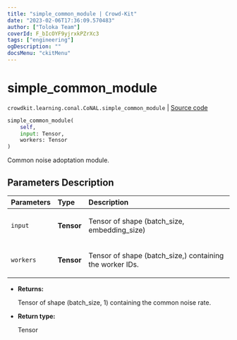 ```yaml
---
title: "simple_common_module | Crowd-Kit"
date: "2023-02-06T17:36:09.570483"
author: ["Toloka Team"]
coverId: F_bIcOYF9yjrxkPZrXc3
tags: ["engineering"]
ogDescription: ""
docsMenu: "ckitMenu"
---
```


# simple_common_module
`crowdkit.learning.conal.CoNAL.simple_common_module` | [Source code](https://github.com/Toloka/crowd-kit/blob/v1.2.0/crowdkit/learning/conal.py#L94)

```python
simple_common_module(
    self,
    input: Tensor,
    workers: Tensor
)
```

Common noise adoptation module.

## Parameters Description

| Parameters | Type | Description |
| :----------| :----| :-----------|
`input`|**Tensor**|<p>Tensor of shape (batch_size, embedding_size)</p>
`workers`|**Tensor**|<p>Tensor of shape (batch_size,) containing the worker IDs.</p>

* **Returns:**

  Tensor of shape (batch_size, 1) containing the common noise rate.

* **Return type:**

  Tensor